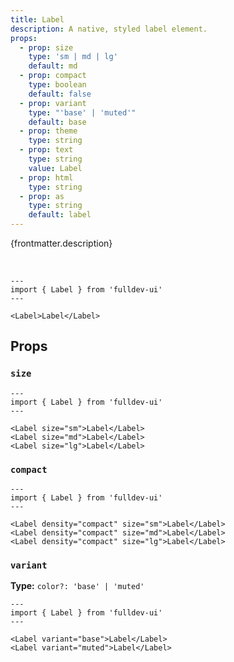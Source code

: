 ```yaml
---
title: Label
description: A native, styled label element.
props:
  - prop: size
    type: 'sm | md | lg'
    default: md
  - prop: compact
    type: boolean
    default: false
  - prop: variant
    type: "'base' | 'muted'"
    default: base
  - prop: theme
    type: string
  - prop: text
    type: string
    value: Label
  - prop: html
    type: string
  - prop: as
    type: string
    default: label
---
```



{frontmatter.description}

<br />

```astro live
---
import { Label } from 'fulldev-ui'
---

<Label>Label</Label>
```

## Props

<PropsTable props={frontmatter.props} />

### `size`

<SizeProp />

```astro live
---
import { Label } from 'fulldev-ui'
---

<Label size="sm">Label</Label>
<Label size="md">Label</Label>
<Label size="lg">Label</Label>
```

### `compact`

<CompactProp />

```astro live
---
import { Label } from 'fulldev-ui'
---

<Label density="compact" size="sm">Label</Label>
<Label density="compact" size="md">Label</Label>
<Label density="compact" size="lg">Label</Label>
```

### `variant`

**Type:** `color?: 'base' | 'muted'`

<VariantProp />

```astro live
---
import { Label } from 'fulldev-ui'
---

<Label variant="base">Label</Label>
<Label variant="muted">Label</Label>
```

